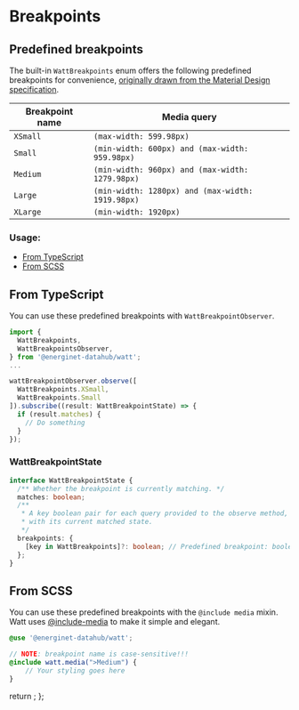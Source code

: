 

<Meta title="Foundations/Layout/Breakpoints" component={WattBreakpointsComponent} />

# Breakpoints


## Predefined breakpoints

The built-in `WattBreakpoints` enum offers the following predefined breakpoints for convenience,
[originally drawn from the Material Design
specification](https://material.io/archive/guidelines/layout/responsive-ui.html).

| Breakpoint name    | Media query                                                                                                                                            |
|--------------------|--------------------------------------------------------------------------------------------------------------------------------------------------------|
| `XSmall`           | `(max-width: 599.98px)`                                                                                                                                |
| `Small`            | `(min-width: 600px) and (max-width: 959.98px)`                                                                                                         |
| `Medium`           | `(min-width: 960px) and (max-width: 1279.98px)`                                                                                                        |
| `Large`            | `(min-width: 1280px) and (max-width: 1919.98px)`                                                                                                       |
| `XLarge`           | `(min-width: 1920px)`                                                                                                                                  |

### Usage: 
- [From TypeScript](#from-typescript)
- [From SCSS](#from-scss)



## From TypeScript

You can use these predefined breakpoints with `WattBreakpointObserver`.

```typescript
import {
  WattBreakpoints,
  WattBreakpointsObserver,
} from '@energinet-datahub/watt';
...

wattBreakpointObserver.observe([
  WattBreakpoints.XSmall,
  WattBreakpoints.Small
]).subscribe((result: WattBreakpointState) => {
  if (result.matches) {
    // Do something
  }
});
```

### WattBreakpointState
```typescript
interface WattBreakpointState {
  /** Whether the breakpoint is currently matching. */
  matches: boolean;
  /**
   * A key boolean pair for each query provided to the observe method,
   * with its current matched state.
   */
  breakpoints: {
    [key in WattBreakpoints]?: boolean; // Predefined breakpoint: boolean
  };
}
```

## From SCSS
You can use these predefined breakpoints with the `@include media` mixin.
Watt uses [@include-media](https://eduardoboucas.github.io/include-media/) to make it simple and elegant. 

```scss
@use '@energinet-datahub/watt';

// NOTE: breakpoint name is case-sensitive!!! 
@include watt.media(">Medium") {
    // Your styling goes here
}
```

  return <SyntaxHighlighter/>;
};